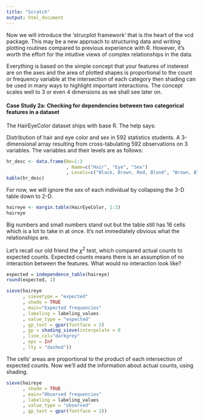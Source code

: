 ```yaml
---
title: "Scratch"
output: html_document
---
```


Now we will introduce the 'strucplot framework' that is the heart of the vcd package. This may be a new approach to structuring data and writing plotting routines compared to previous experience with R. However, it's worth the effort for the intuitive views of complex relationships in the data.

Everything is based on the simple concept that your features of insterest are on the axes and the area of plotted shapes is proportional to the count or frequency variable at the intersection of each category then shading can be used in many ways to highlight important interactions. The concept scales well to 3 or even 4 dimensions as we shall see later on.

#### Case Study 2a: Checking for dependencies between two categorical features in a dataset

The HairEyeColor dataset ships with base R. The help says:

Distribution of hair and eye color and sex in 592 statistics students. A 3-dimensional array resulting from cross-tabulating 592 observations on 3 variables. The variables and their levels are as follows:

```r
hr_desc <- data.frame(No=1:3
                      , Name=c("Hair", "Eye", "Sex")
                      , Levels=c("Black, Brown, Red, Blond", "Brown, Blue, Hazel, Green", "Male, Female"))
kable(hr_desc)
```

For now, we will ignore the sex of each individual by collapsing the 3-D table down to 2-D.

```r
haireye <- margin.table(HairEyeColor, 1:2)
haireye
```

Big numbers and small numbers stand out but the table still has 16 cells which is a lot to take in at once. It's not immediately obvious what the relationships are.

Let's recall our old friend the $\chi^2$ test, which compared actual counts to expected counts. Expected counts means there is an assumption of no interaction between the features. What would no interaction look like?

```r
expected = independence_table(haireye)
round(expected, 1)

sieve(haireye
      , sievetype = "expected"
      , shade = TRUE
      , main="Expected frequencies"
      , labeling = labeling_values
      , value_type = "expected"
      , gp_text = gpar(fontface = 2)
      , gp = shading_sieve(interpolate = 0
      , line_col="darkgrey"
      , eps = Inf
      , lty = "dashed"))
```

The cells' areas are proportional to the product of each intersection of expected counts. Now we'll add the information about actual counts, using shading.

```r
sieve(haireye
      , shade = TRUE
      , main="Observed frequencies"
      , labeling = labeling_values
      , value_type = "observed"
      , gp_text = gpar(fontface = 2))
```

